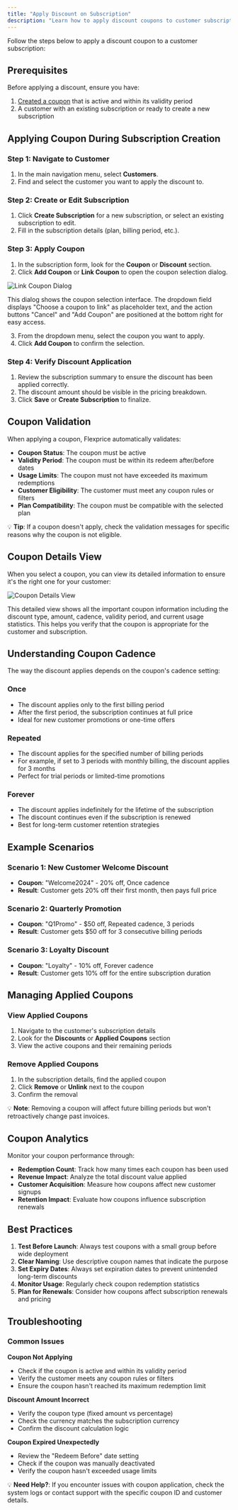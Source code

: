 ```yaml
---
title: "Apply Discount on Subscription"
description: "Learn how to apply discount coupons to customer subscriptions to provide flexible pricing options."
---
```


Follow the steps below to apply a discount coupon to a customer subscription:

## Prerequisites

Before applying a discount, ensure you have:

1. [Created a coupon](/docs/Product%20catalogue/Coupons/Create%20a%20Coupon) that is active and within its validity period
2. A customer with an existing subscription or ready to create a new subscription

## Applying Coupon During Subscription Creation

### Step 1: Navigate to Customer

1. In the main navigation menu, select **Customers**.
2. Find and select the customer you want to apply the discount to.

### Step 2: Create or Edit Subscription

1. Click **Create Subscription** for a new subscription, or select an existing subscription to edit.
2. Fill in the subscription details (plan, billing period, etc.).

### Step 3: Apply Coupon

1. In the subscription form, look for the **Coupon** or **Discount** section.
2. Click **Add Coupon** or **Link Coupon** to open the coupon selection dialog.

![Link Coupon Dialog](/public/images/docs/Product%20catalogue/Coupons/link_coupon_dialog.png)

This dialog shows the coupon selection interface. The dropdown field displays "Choose a coupon to link" as placeholder text, and the action buttons "Cancel" and "Add Coupon" are positioned at the bottom right for easy access.

3. From the dropdown menu, select the coupon you want to apply.
4. Click **Add Coupon** to confirm the selection.

### Step 4: Verify Discount Application

1. Review the subscription summary to ensure the discount has been applied correctly.
2. The discount amount should be visible in the pricing breakdown.
3. Click **Save** or **Create Subscription** to finalize.

## Coupon Validation

When applying a coupon, Flexprice automatically validates:

- **Coupon Status**: The coupon must be active
- **Validity Period**: The coupon must be within its redeem after/before dates
- **Usage Limits**: The coupon must not have exceeded its maximum redemptions
- **Customer Eligibility**: The customer must meet any coupon rules or filters
- **Plan Compatibility**: The coupon must be compatible with the selected plan

💡 **Tip**: If a coupon doesn't apply, check the validation messages for specific reasons why the coupon is not eligible.

## Coupon Details View

When you select a coupon, you can view its detailed information to ensure it's the right one for your customer:

![Coupon Details View](/public/images/docs/Product%20catalogue/Coupons/coupon_details.png)

This detailed view shows all the important coupon information including the discount type, amount, cadence, validity period, and current usage statistics. This helps you verify that the coupon is appropriate for the customer and subscription.

## Understanding Coupon Cadence

The way the discount applies depends on the coupon's cadence setting:

### Once

- The discount applies only to the first billing period
- After the first period, the subscription continues at full price
- Ideal for new customer promotions or one-time offers

### Repeated

- The discount applies for the specified number of billing periods
- For example, if set to 3 periods with monthly billing, the discount applies for 3 months
- Perfect for trial periods or limited-time promotions

### Forever

- The discount applies indefinitely for the lifetime of the subscription
- The discount continues even if the subscription is renewed
- Best for long-term customer retention strategies

## Example Scenarios

### Scenario 1: New Customer Welcome Discount

- **Coupon**: "Welcome2024" - 20% off, Once cadence
- **Result**: Customer gets 20% off their first month, then pays full price

### Scenario 2: Quarterly Promotion

- **Coupon**: "Q1Promo" - $50 off, Repeated cadence, 3 periods
- **Result**: Customer gets $50 off for 3 consecutive billing periods

### Scenario 3: Loyalty Discount

- **Coupon**: "Loyalty" - 10% off, Forever cadence
- **Result**: Customer gets 10% off for the entire subscription duration

## Managing Applied Coupons

### View Applied Coupons

1. Navigate to the customer's subscription details
2. Look for the **Discounts** or **Applied Coupons** section
3. View the active coupons and their remaining periods

### Remove Applied Coupons

1. In the subscription details, find the applied coupon
2. Click **Remove** or **Unlink** next to the coupon
3. Confirm the removal

💡 **Note**: Removing a coupon will affect future billing periods but won't retroactively change past invoices.

## Coupon Analytics

Monitor your coupon performance through:

- **Redemption Count**: Track how many times each coupon has been used
- **Revenue Impact**: Analyze the total discount value applied
- **Customer Acquisition**: Measure how coupons affect new customer signups
- **Retention Impact**: Evaluate how coupons influence subscription renewals

## Best Practices

1. **Test Before Launch**: Always test coupons with a small group before wide deployment
2. **Clear Naming**: Use descriptive coupon names that indicate the purpose
3. **Set Expiry Dates**: Always set expiration dates to prevent unintended long-term discounts
4. **Monitor Usage**: Regularly check coupon redemption statistics
5. **Plan for Renewals**: Consider how coupons affect subscription renewals and pricing

## Troubleshooting

### Common Issues

**Coupon Not Applying**

- Check if the coupon is active and within its validity period
- Verify the customer meets any coupon rules or filters
- Ensure the coupon hasn't reached its maximum redemption limit

**Discount Amount Incorrect**

- Verify the coupon type (fixed amount vs percentage)
- Check the currency matches the subscription currency
- Confirm the discount calculation logic

**Coupon Expired Unexpectedly**

- Review the "Redeem Before" date setting
- Check if the coupon was manually deactivated
- Verify the coupon hasn't exceeded usage limits

💡 **Need Help?**: If you encounter issues with coupon application, check the system logs or contact support with the specific coupon ID and customer details.
